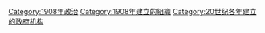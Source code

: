 {{Cat topic in year|topic=建立政府機構|year=1908}}

[[Category:1908年政治|Category:1908年政治]]
[[Category:1908年建立的組織|Category:1908年建立的組織]]
[[Category:20世纪各年建立的政府机构|Category:20世纪各年建立的政府机构]]
